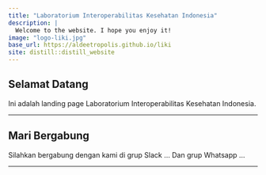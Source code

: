 ```yaml
---
title: "Laboratorium Interoperabilitas Kesehatan Indonesia"
description: |
  Welcome to the website. I hope you enjoy it!
image: "logo-liki.jpg"
base_url: https://aldeetropolis.github.io/liki
site: distill::distill_website
---
```


## Selamat Datang
 
Ini adalah landing page Laboratorium Interoperabilitas Kesehatan Indonesia.

***

## Mari Bergabung

Silahkan bergabung dengan kami di grup Slack ...
Dan grup Whatsapp ...

***
